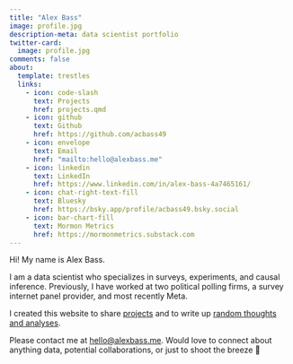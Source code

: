 ```yaml
---
title: "Alex Bass"
image: profile.jpg
description-meta: data scientist portfolio
twitter-card: 
  image: profile.jpg
comments: false
about:
  template: trestles
  links:
    - icon: code-slash
      text: Projects
      href: projects.qmd
    - icon: github
      text: Github
      href: https://github.com/acbass49
    - icon: envelope
      text: Email
      href: "mailto:hello@alexbass.me"
    - icon: linkedin
      text: LinkedIn
      href: https://www.linkedin.com/in/alex-bass-4a7465161/
    - icon: chat-right-text-fill
      text: Bluesky
      href: https://bsky.app/profile/acbass49.bsky.social
    - icon: bar-chart-fill
      text: Mormon Metrics
      href: https://mormonmetrics.substack.com
---
```


Hi! My name is Alex Bass. 

I am a data scientist who specializes in surveys, experiments, and causal inference. Previously, I have worked at two political polling firms, a survey internet panel provider, and most recently Meta.

I created this website to share [projects](projects.qmd) and to write up [random thoughts and analyses](blog.qmd).

Please contact me at [hello@alexbass.me](mailto:hello@alexbass.me). Would love to connect about anything data, potential collaborations, or just to shoot the breeze 🍃
